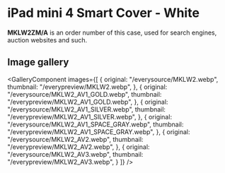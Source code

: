 
# iPad mini 4 Smart Cover - White

<Callout type='info' emoji='👉🏻'>**MKLW2ZM/A** is an order number of this case, used for search engines, auction websites and such.</Callout>

## Image gallery

<GalleryComponent
    images={[
      {
        original: "/everysource/MKLW2.webp",
        thumbnail: "/everypreview/MKLW2.webp",
      },
      {
        original: "/everysource/MKLW2_AV1_GOLD.webp",
        thumbnail: "/everypreview/MKLW2_AV1_GOLD.webp",
      },
      {
        original: "/everysource/MKLW2_AV1_SILVER.webp",
        thumbnail: "/everypreview/MKLW2_AV1_SILVER.webp",
      },
      {
        original: "/everysource/MKLW2_AV1_SPACE_GRAY.webp",
        thumbnail: "/everypreview/MKLW2_AV1_SPACE_GRAY.webp",
      },
      {
        original: "/everysource/MKLW2_AV2.webp",
        thumbnail: "/everypreview/MKLW2_AV2.webp",
      },
      {
        original: "/everysource/MKLW2_AV3.webp",
        thumbnail: "/everypreview/MKLW2_AV3.webp",
      }
    ]}
  />
